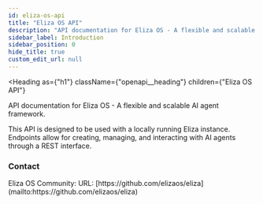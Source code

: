 ```yaml
---
id: eliza-os-api
title: "Eliza OS API"
description: "API documentation for Eliza OS - A flexible and scalable AI agent framework."
sidebar_label: Introduction
sidebar_position: 0
hide_title: true
custom_edit_url: null
---
```



<Heading
  as={"h1"}
  className={"openapi__heading"}
  children={"Eliza OS API"}
>
</Heading>



API documentation for Eliza OS - A flexible and scalable AI agent framework.

This API is designed to be used with a locally running Eliza instance. Endpoints allow for creating, 
managing, and interacting with AI agents through a REST interface.

<div
  style={{"display":"flex","flexDirection":"column","marginBottom":"var(--ifm-paragraph-margin-bottom)"}}
>
  <h3
    style={{"marginBottom":"0.25rem"}}
  >
    Contact
  </h3><span>
    Eliza OS Community: 
  </span><span>
    URL: [https://github.com/elizaos/eliza](mailto:https://github.com/elizaos/eliza)
  </span>
</div>
      
